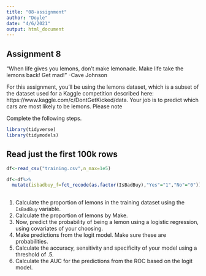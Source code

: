 ```yaml
---
title: "08-assignment"
author: "Doyle"
date: "4/6/2021"
output: html_document
---
```


Assignment 8
---

"When life gives you lemons, don’t make lemonade. Make life take the lemons back! Get mad!" -Cave Johnson

For this assignment, you'll be using the lemons dataset, which is a subset of the dataset used for a Kaggle competition described here: 
https://www.kaggle.com/c/DontGetKicked/data. Your job is to predict which cars are most likely to be lemons. Please note

Complete the following steps.

```r
library(tidyverse)
library(tidymodels)
```

## Read just the first 100k rows
```r
df<-read_csv("training.csv",n_max=1e5)
```

```r
df<-df%>%
  mutate(isbadbuy_f=fct_recode(as.factor(IsBadBuy),"Yes"="1","No"="0"))
  
```



1. Calculate the proportion of lemons in the training dataset using the `IsBadBuy` variable. 
2. Calculate the proportion of lemons by Make. 
3. Now, predict the probability of being a lemon using a logistic regression, using covariates of your choosing.  
4. Make predictions from the logit model. Make sure these are probabilities.
5. Calculate the accuracy, sensitivity and specificity of your model using a threshold of .5.
5. Calculate the AUC for the predictions from the ROC based on the logit model. 


